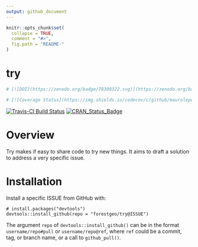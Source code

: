 ```yaml
---
output: github_document
---
```


<!-- Don't edit README.md; instead, edit README.Rmd -->

```r
knitr::opts_chunk$set(
  collapse = TRUE,
  comment = "#>",
  fig.path = "README-"
)
```

# try

```r
# [![DOI](https://zenodo.org/badge/78309322.svg)](https://zenodo.org/badge/latestdoi/78309322)

# [![Coverage Status](https://img.shields.io/codecov/c/github/maurolepore/try/master.svg)](https://codecov.io/github/maurolepore/try?branch=master)
```

[![Travis-CI Build Status](https://travis-ci.org/maurolepore/try.svg?branch=master)](https://travis-ci.org/maurolepore/try)
[![CRAN_Status_Badge](http://www.r-pkg.org/badges/version/try)](https://cran.r-project.org/package=try)

# Overview

Try makes if  easy to share code to try new things. It aims to draft a solution to address a very specific issue.



# Installation

Install a specific ISSUE from GitHub with:

```
# install.packages("devtools")
devtools::install_github(repo = "forestgeo/try@ISSUE")
```

The argument `repo` of `devtools::install_github()` can be in the format
`username/repo#pull` or `username/repo@ref`, where `ref` could be a commit, tag, or branch name, or a call to `github_pull()`.
